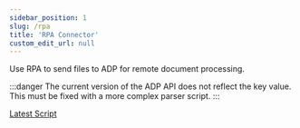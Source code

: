 ```yaml
---
sidebar_position: 1
slug: /rpa
title: 'RPA Connector'
custom_edit_url: null
---
```

Use RPA to send files to ADP for remote document processing.

:::danger
The current version of the ADP API does not reflect the key value. This must be fixed with a more complex parser script.
:::

[Latest Script](https://github.com/ibm-client-engineering/solution-cp4ba-document-processing/blob/main/assets/rpa-connector/scripts/ADP%20Connect.wal)